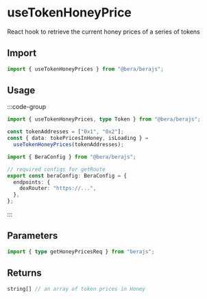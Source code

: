 # useTokenHoneyPrice

React hook to retrieve the current honey prices of a series of tokens

## Import

```ts
import { useTokenHoneyPrices } from "@bera/berajs";
```

## Usage

:::code-group

```ts twoslash [example.ts]
import { useTokenHoneyPrices, type Token } from "@bera/berajs";

const tokenAddresses = ["0x1", "0x2"];
const { data: tokePricesInHoney, isLoading } =
  useTokenHoneyPrices(tokenAddresses);
```

```ts twoslash [config.ts] filename="config.ts"
import { BeraConfig } from "@bera/berajs";

// required configs for getRoute
export const beraConfig: BeraConfig = {
  endpoints: {
    dexRouter: "https://...",
  },
};
```

:::

## Parameters

```ts
import { type getHoneyPricesReq } from "berajs";
```

## Returns

```ts
string[] // an array of token prices in Honey
```

